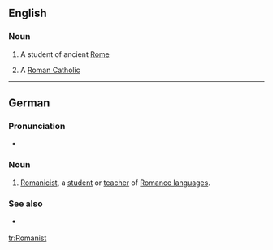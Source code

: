 ==English==

===Noun===
{{en-noun}}

# A student of ancient [[Rome]]
# {{informal}} A [[Roman Catholic]]

----

==German==

===Pronunciation===
* {{IPA|/romaˈnɪst/|lang=de}}

===Noun===
{{de-noun|g=m|genitive=Romanisten|plural=Romanisten}}

# [[Romanicist]], a [[student]] or [[teacher]] of [[Romance language]]s.

===See also===
* {{l|de|Romanistin}} {{f}}

[[tr:Romanist]]